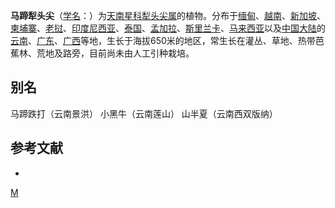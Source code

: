 {{Speciesbox
| genus = Typhonium
| species = trilobatum
| authority = (L.) Schott
| synonyms = 
* ''Arum trilobatum''
* ''Typhonium siamense''
* ''Typhonium orixense''
* ''Arum orixense''
}}

'''马蹄犁头尖'''（[[学名|学名]]：{{lang|la|''Typhonium trilobatum''}}）为[[天南星科|天南星科]][[犁头尖属|犁头尖属]]的植物。分布于[[缅甸|缅甸]]、[[越南|越南]]、[[新加坡|新加坡]]、[[柬埔寨|柬埔寨]]、[[老挝|老挝]]、[[印度尼西亚|印度尼西亚]]、[[泰国|泰国]]、[[孟加拉|孟加拉]]、[[斯里兰卡|斯里兰卡]]、[[马来西亚|马来西亚]]以及[[中国大陆|中国大陆]]的[[云南|云南]]、[[广东|广东]]、[[广西|广西]]等地，生长于海拔650米的地区，常生长在灌丛、草地、热带芭蕉林、荒地及路旁，目前尚未由人工引种栽培。

== 别名 ==
马蹄跌打（云南景洪） 小黑牛（云南莲山） 山半夏（云南西双版纳）

== 参考文献 ==
<div class="references-small">
* {{cite web| url =http://www.bioinfo.cn/db05/KmzwSpecies.php?action=view&id=634| title =马蹄犁头尖| work =《中国高等植物数据库全库》| publisher =中国科学院微生物研究所| author =昆明植物研究所| accessdate =2009-02-21| deadurl =yes| archiveurl =https://web.archive.org/web/20160305055424/http://www.bioinfo.cn/db05/KmzwSpecies.php?action=view&id=634| archivedate =2016-03-05}}
</div>
{{Taxonbar|from=Q12848810}}

[[Category:犁头尖属|M]]
